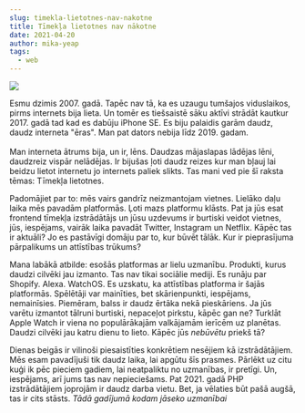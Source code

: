 ```yaml
---
slug: timekla-lietotnes-nav-nakotne
title: Tīmekļa lietotnes nav nākotne
date: 2021-04-20
author: mika-yeap
tags:
  - web
---
```

![](https://miro.medium.com/max/1200/1*PAHcfRrWSfD1cRo3phE7tA.png)

Esmu dzimis 2007. gadā. Tapēc nav tā, ka es uzaugu tumšajos viduslaikos, pirms internets bija lieta. Un tomēr es tiešsaistē sāku aktīvi strādāt kautkur 2017. gadā tad kad es dabūju iPhone SE. Es biju palaidis garām daudz, daudz interneta "ēras". Man pat dators nebija līdz 2019. gadam.\
\
Man interneta ātrums bija, un ir, lēns. Daudzas mājaslapas lādējas lēni, daudzreiz vispār nelādējas. Ir bijušas ļoti daudz reizes kur man bļauj lai beidzu lietot internetu jo internets paliek slikts. Tas mani ved pie šī raksta tēmas: Tīmekļa lietotnes.

Padomājiet par to: mēs vairs gandrīz neizmantojam vietnes. Lielāko daļu laika mēs pavadām platformās. Ļoti mazs platformu klāsts. Pat ja jūs esat frontend tīmekļa izstrādātājs un jūsu uzdevums ir burtiski veidot vietnes, jūs, iespējams, vairāk laika pavadāt Twitter, Instagram un Netflix. Kāpēc tas ir aktuāli? Jo es pastāvīgi domāju par to, kur būvēt tālāk. Kur ir pieprasījuma pārpalikums un attīstības trūkums?

Mana labākā atbilde: esošās platformas ar lielu uzmanību. Produkti, kurus daudzi cilvēki jau izmanto. Tas nav tikai sociālie mediji. Es runāju par Shopify. Alexa. WatchOS. Es uzskatu, ka attīstības platforma ir šajās platformās. Spēlētāji var mainīties, bet skārienpunkti, iespējams, nemainīsies. Piemēram, balss ir daudz ērtāka nekā pieskāriens. Ja jūs varētu izmantot tālruni burtiski, nepaceļot pirkstu, kāpēc gan ne? Turklāt Apple Watch ir viena no populārākajām valkājamām ierīcēm uz planētas. Daudzi cilvēki jau katru dienu to lieto. Kāpēc jūs *nebūvētu* priekš tā?

Dienas beigās ir vilinoši piesaistīties konkrētiem nesējiem kā izstrādātājiem. Mēs esam pavadījuši tik daudz laika, lai apgūtu šīs prasmes. Pārlēkt uz citu kuģi ik pēc pieciem gadiem, lai neatpaliktu no uzmanības, ir pretīgi. Un, iespējams, arī jums tas nav nepieciešams. Pat 2021. gadā PHP izstrādātājiem joprojām ir daudz darba vietu. Bet, ja vēlaties būt pašā augšā, tas ir cits stāsts.  *Tādā gadījumā kodam jāseko uzmanībai*
